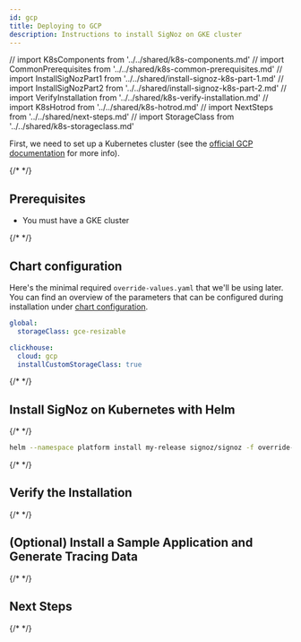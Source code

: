 ```yaml
---
id: gcp
title: Deploying to GCP
description: Instructions to install SigNoz on GKE cluster
---
```


// import K8sComponents from '../../shared/k8s-components.md'
// import CommonPrerequisites from '../../shared/k8s-common-prerequisites.md'
// import InstallSigNozPart1 from '../../shared/install-signoz-k8s-part-1.md'
// import InstallSigNozPart2 from '../../shared/install-signoz-k8s-part-2.md'
// import VerifyInstallation from '../../shared/k8s-verify-installation.md'
// import K8sHotrod from '../../shared/k8s-hotrod.md'
// import NextSteps from '../../shared/next-steps.md'
// import StorageClass from '../../shared/k8s-storageclass.md'

First, we need to set up a Kubernetes cluster (see the
[official GCP documentation](https://cloud.google.com/kubernetes-engine/)
for more info).
 
{/* <K8sComponents /> */}

## Prerequisites

- You must have a GKE cluster

{/* <CommonPrerequisites /> */}

## Chart configuration

Here's the minimal required `override-values.yaml` that we'll be using later. You can find
an overview of the parameters that can be configured during installation under
[chart configuration](https://github.com/SigNoz/charts/tree/main/charts/signoz#configuration).

```yaml
global:
  storageClass: gce-resizable

clickhouse:
  cloud: gcp
  installCustomStorageClass: true
```

{/* <StorageClass /> */}

## Install SigNoz on Kubernetes with Helm

{/* <InstallSigNozPart1 /> */}

```bash
helm --namespace platform install my-release signoz/signoz -f override-values.yaml
```

{/* <InstallSigNozPart2 /> */}

## Verify the Installation

{/* <VerifyInstallation /> */}

## (Optional) Install a Sample Application and Generate Tracing Data

{/* <K8sHotrod /> */}

## Next Steps

{/* <NextSteps /> */}
